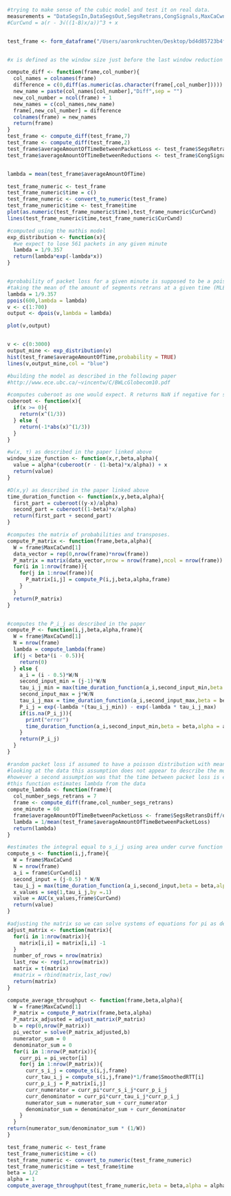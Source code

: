 ```R
#trying to make sense of the cubic model and test it on real data. 
measurements = "DataSegsIn,DataSegsOut,SegsRetrans,CongSignals,MaxCaCwnd,CurCwnd,SmoothedRTT"
#CurCwnd = a(r - 3√((1-B)x/a))^3 + x


test_frame <- form_dataframe("/Users/aaronkruchten/Desktop/bd4d85723b4f141d96cde95c6aed3941f25ec1624ff9ecfe46bf8d0d6156e436",measurements = measurements)


#x is defined as the window size just before the last window reduction

compute_diff <- function(frame,col_number){
  col_names = colnames(frame)
  difference = c(0,diff(as.numeric(as.character(frame[,col_number]))))
  new_name = paste(col_names[col_number],"Diff",sep = "")
  new_col_number = ncol(frame) + 1
  new_names = c(col_names,new_name)
  frame[,new_col_number] = difference
  colnames(frame) = new_names
  return(frame)
}
test_frame <- compute_diff(test_frame,7)
test_frame <- compute_diff(test_frame,2)
test_frame$averageAmountOfTimeBetweenPacketLoss <- test_frame$SegsRetransDiff/60
test_frame$averageAmountOfTimeBetweenReductions <- test_frame$CongSignalsDiff/60


lambda = mean(test_frame$averageAmountOfTime)

test_frame_numeric <- test_frame
test_frame_numeric$time = c()
test_frame_numeric <- convert_to_numeric(test_frame)
test_frame_numeric$time <- test_frame$time
plot(as.numeric(test_frame_numeric$time),test_frame_numeric$CurCwnd)
lines(test_frame_numeric$time,test_frame_numeric$CurCwnd)


```


```R
#computed using the mathis model
exp_distribution <- function(x){
  #we expect to lose 561 packets in any given minute
  lambda = 1/9.357
  return(lambda*exp(-lambda*x))
}


#probability of packet loss for a given minute is supposed to be a poisson distribution
#taking the mean of the amount of segments retrans at a given time (MLE for lambda in poisson) we get a lambda of 
lambda = 1/9.357
ppois(600,lambda = lambda)
v <- c(1:700)
output <- dpois(v,lambda = lambda)

plot(v,output)


v <- c(0:3000)
output_mine <- exp_distribution(v)
hist(test_frame$averageAmountOfTime,probability = TRUE)
lines(v,output_mine,col = "blue")
```


```R
#building the model as described in the following paper
#http://www.ece.ubc.ca/~vincentw/C/BWLcGlobecom10.pdf

#computes cuberoot as one would expect. R returns NaN if negative for some reason
cuberoot <- function(x){
  if(x >= 0){
    return(x^(1/3))
  } else {
    return(-1*abs(x)^(1/3))
  }
}

#w(x, τ) as described in the paper linked above
window_size_function <- function(x,r,beta,alpha){
  value = alpha*(cuberoot(r - (1-beta)*x/alpha)) + x
  return(value)
}

#D(x,y) as described in the paper linked above
time_duration_function <- function(x,y,beta,alpha){
  first_part = cuberoot((y-x)/alpha)
  second_part = cuberoot((1-beta)*x/alpha)
  return(first_part + second_part)
}

#computes the matrix of probabilities and transposes.
compute_P_matrix <- function(frame,beta,alpha){
  W = frame$MaxCaCwnd[1] 
  data_vector = rep(0,nrow(frame)*nrow(frame))
  P_matrix = matrix(data_vector,nrow = nrow(frame),ncol = nrow(frame))
  for(i in 1:nrow(frame)){
    for(j in 1:nrow(frame)){
      P_matrix[i,j] = compute_P(i,j,beta,alpha,frame)
    }
  }
  return(P_matrix)
}


#computes the P_i_j as described in the paper
compute_P <- function(i,j,beta,alpha,frame){
  W = frame$MaxCaCwnd[1]
  N = nrow(frame)
  lambda = compute_lambda(frame)
  if(j < beta*(i - 0.5)){
    return(0)
  } else {
    a_i = (i - 0.5)*W/N
    second_input_min = (j-1)*W/N
    tau_i_j_min = max(time_duration_function(a_i,second_input_min,beta = beta,alpha = alpha),0)
    second_input_max = j*W/N
    tau_i_j_max = time_duration_function(a_i,second_input_max,beta = beta,alpha = alpha)
    P_i_j = exp(-lambda *(tau_i_j_min)) - exp(-lambda * tau_i_j_max)
    if(is.na(P_i_j)){
      print("error")
      time_duration_function(a_i,second_input_min,beta = beta,alpha = alpha)
    }
    return(P_i_j)
  }
}

#random packet loss if assumed to have a poisson distribution with mean lambda
#looking at the data this assumption does not appear to describe the model very well
#however a second assumption was that the time between packet loss is exponential with rate lambda
#this function estimates lambda from the data
compute_lambda <- function(frame){
  col_number_segs_retrans = 7
  frame <- compute_diff(frame,col_number_segs_retrans)
  one_minute = 60
  frame$averageAmountOfTimeBetweenPacketLoss <- frame$SegsRetransDiff/one_minute
  lambda = 1/mean(test_frame$averageAmountOfTimeBetweenPacketLoss)
  return(lambda)
}

#estimates the integral equal to s_i_j using area under curve function as described in the paper
compute_s <- function(i,j,frame){
  W = frame$MaxCaCwnd
  N = nrow(frame)
  a_i = frame$CurCwnd[i]
  second_input = (j-0.5) * W/N
  tau_i_j = max(time_duration_function(a_i,second_input,beta = beta,alpha = alpha),0)
  x_values = seq(1,tau_i_j,by =.1)
  value = AUC(x_values,frame$CurCwnd)
  return(value)
}

#adjusting the matrix so we can solve systems of equations for pi as decribed in the paper
adjust_matrix <- function(matrix){
  for(i in 1:nrow(matrix)){
    matrix[i,i] = matrix[i,i] -1
  }
  number_of_rows = nrow(matrix)
  last_row <- rep(1,nrow(matrix))
  matrix = t(matrix)
  #matrix = rbind(matrix,last_row)
  return(matrix)
}

compute_average_throughput <- function(frame,beta,alpha){
  W = frame$MaxCaCwnd[1]
  P_matrix = compute_P_matrix(frame,beta,alpha)
  P_matrix_adjusted = adjust_matrix(P_matrix)
  b = rep(0,nrow(P_matrix))
  pi_vector = solve(P_matrix_adjusted,b)
  numerator_sum = 0
  denominator_sum = 0
  for(i in 1:nrow(P_matrix)){
    curr_pi = pi_vector[i] 
    for(j in 1:nrow(P_matrix)){
      curr_s_i_j = compute_s(i,j,frame)
      curr_tau_i_j = compute_s(i,j,frame)*1/frame$SmoothedRTT[i]
      curr_p_i_j = P_matrix[i,j]
      curr_numerator = curr_pi*curr_s_i_j*curr_p_i_j
      curr_denominator = curr_pi*curr_tau_i_j*curr_p_i_j
      numerator_sum = numerator_sum + curr_numerator
      denominator_sum = denominator_sum + curr_denominator
    }
  }
return(numerator_sum/denominator_sum * (1/W))
}

test_frame_numeric <- test_frame
test_frame_numeric$time = c()
test_frame_numeric <- convert_to_numeric(test_frame_numeric)
test_frame_numeric$time = test_frame$time
beta = 1/2
alpha = 1
compute_average_throughput(test_frame_numeric,beta = beta,alpha = alpha)
  
```
